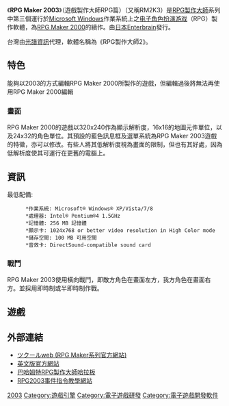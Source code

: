 {{NoteTA
| G1=Games
}}
{{Infobox VG
|title= RPG Maker 2003
|image= 
|developer= [[Enterbrain|Enterbrain]]
|publisher= [[Enterbrain|Enterbrain]]
|released= 日本:  2002年12月18日 
| genre = 遊戲製作程式
|modes= 單人
|platforms= [[Microsoft_Windows|Microsoft Windows]]
}}

《'''RPG Maker 2003'''》（遊戲製作大師RPG篇）（又稱RM2K3）是[[RPG製作大師|RPG製作大師]]系列中第三個運行於[[Microsoft_Windows|Microsoft Windows]]作業系統上之[[电子角色扮演游戏|电子角色扮演游戏]]（RPG）製作軟體，為[[RPG_Maker_2000|RPG Maker 2000]]的續作。由[[日本|日本]][[Enterbrain|Enterbrain]]發行。

台灣由[[光譜資訊|光譜資訊]]代理，軟體名稱為《RPG製作大師2》。

== 特色 ==
能夠以2003的方式編輯RPG Maker 2000所製作的遊戲，但編輯過後將無法再使用RPG Maker 2000編輯
=== 畫面 ===
RPG Maker 2000的遊戲以320x240作為顯示解析度，16x16的地圖元件單位，以及24x32的角色單位。其預設的藍色訊息框及選單系統為RPG Maker 2003遊戲的特徵，亦可以修改。有些人將其低解析度視為畫面的限制，但也有其好處，因為低解析度使其可運行在更舊的電腦上。

== 資訊 ==
最低配備:
       *作業系統: Microsoft® Windows® XP/Vista/7/8
       *處理器: Intel® Pentium®4 1.5GHz
       *記憶體: 256 MB 記憶體
       *顯示卡: 1024x768 or better video resolution in High Color mode
       *儲存空間: 100 MB 可用空間
       *音效卡: DirectSound-compatible sound card

=== 戰鬥 ===
RPG Maker 2003使用橫向戰鬥，即敵方角色在畫面左方，我方角色在畫面右方。並採用即時制或半即時制作戰。

== 遊戲 ==
{{main|RPG製作大師作品列表}}

== 外部連結 ==
*[https://web.archive.org/web/20110624000425/http://tkool.jp/ ツクールweb (RPG Maker系列官方網站)] {{ja}}
*[http://www.rpgmakerweb.com/ 英文版官方網站]{{Wayback|url=http://www.rpgmakerweb.com/ |date=20161211050216 }} {{en}}
*[http://forum.gamer.com.tw/A.php?bsn=4918 巴哈姆特RPG製作大師哈拉板]{{Wayback|url=http://forum.gamer.com.tw/A.php?bsn=4918 |date=20161016081017 }} {{zh-tw}}
*[https://web.archive.org/web/20161213233944/http://rpg2015wei.com/ RPG2003事件指令教學網站] {{zh-tw}}

{{RPG Maker 系列}}

[[Category:RPG製作大師|2003]]
[[Category:遊戲引擎|Category:遊戲引擎]]
[[Category:電子遊戲研發|Category:電子遊戲研發]]
[[Category:電子遊戲開發軟件|Category:電子遊戲開發軟件]]